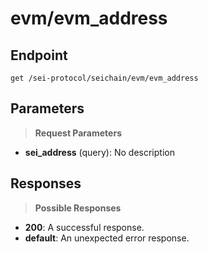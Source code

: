 # evm/evm_address

## Endpoint
```http
get /sei-protocol/seichain/evm/evm_address
```

## Parameters
> **Request Parameters**

- **sei_address** (query): No description

## Responses
> **Possible Responses**

- **200**: A successful response.
- **default**: An unexpected error response.

